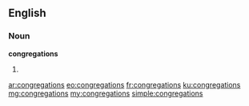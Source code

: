 ==English==

===Noun===
'''congregations'''

# {{plural of|congregation}}

[[ar:congregations]]
[[eo:congregations]]
[[fr:congregations]]
[[ku:congregations]]
[[mg:congregations]]
[[my:congregations]]
[[simple:congregations]]